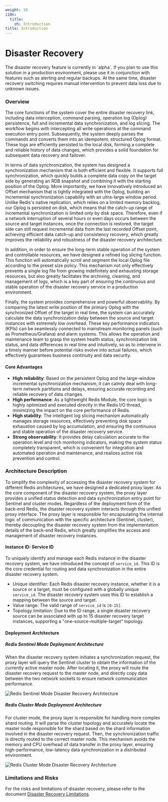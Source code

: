 ```yaml
---
weight: 10
i18n:
  title:
    zh: Introduction
title: Introduction
---
```


# Disaster Recovery

<Directive type="warning" title="Feature Maturity Notice">
The disaster recovery feature is currently in `alpha`. If you plan to use this solution in a production environment, please use it in conjunction with features such as alerting and regular backups. At the same time, disaster recovery switching requires manual intervention to prevent data loss due to unknown issues.
</Directive>

### Overview

The core functions of the system cover the entire disaster recovery link, including data interception, command parsing, operation log (Oplog) persistence, full and incremental data synchronization, and log slicing. The workflow begins with intercepting all write operations at the command execution entry point. Subsequently, the system deeply parses the commands and converts them into an idempotent, structured Oplog format. These logs are efficiently persisted to the local disk, forming a complete and reliable history of data changes, which provides a solid foundation for subsequent data recovery and failover.

In terms of data synchronization, the system has designed a synchronization mechanism that is both efficient and flexible. It supports full synchronization, which quickly builds a complete data copy on the target side by generating an RDB snapshot and combining it with the starting position of the Oplog. More importantly, we have innovatively introduced an Offset mechanism that is tightly integrated with the Oplog, building an incremental synchronization capability with an ultra-large window period. Unlike Redis's native replication, which relies on a limited memory backlog, our Oplog is persisted on disk, which means that the catch-up range of incremental synchronization is limited only by disk space. Therefore, even if a network interruption of several hours or even days occurs between the source and target instances, once the connection is restored, the target side can still request incremental data from the last recorded Offset point, achieving efficient data catch-up and consistency recovery, which greatly improves the reliability and robustness of the disaster recovery architecture.

In addition, in order to ensure the long-term stable operation of the system and controllable resources, we have designed a refined log slicing function. This function will automatically scroll and segment the local Oplog file according to the preset size policy. This mechanism not only effectively prevents a single log file from growing indefinitely and exhausting storage resources, but also greatly facilitates the archiving, cleaning, and management of logs, which is a key part of ensuring the continuous and stable operation of the disaster recovery service in a production environment.

Finally, the system provides comprehensive and powerful observability. By comparing the latest write position of the primary Oplog with the synchronized Offset of the target in real time, the system can accurately calculate the data synchronization delay between the source and target instances with extremely low overhead. These key performance indicators (KPIs) can be seamlessly connected to mainstream monitoring panels (such as Prometheus/Grafana) and alarm systems. This allows the operation and maintenance team to grasp the system health status, synchronization link status, and data differences in real time and intuitively, so as to intervene in a timely manner before potential risks evolve into actual failures, which effectively guarantees business continuity and data security.

#### Core Advantages
* **High reliability**: Based on the persistent Oplog and the large-window incremental synchronization mechanism, it can calmly deal with long-term network partitions and delays, ensuring accurate recording and reliable recovery of data changes.
* **High performance**: As a lightweight Redis Module, the core logic is highly optimized and executed directly in the Redis I/O thread, minimizing the impact on the core performance of Redis.
* **High stability**: The intelligent log slicing mechanism automatically manages storage resources, effectively preventing disk space exhaustion caused by log accumulation, and ensuring the continuous and stable operation of the disaster recovery service.
* **Strong observability**: It provides delay calculation accurate to the operation level and rich monitoring indicators, making the system status completely transparent, which is convenient for integration and automated operation and maintenance, and realizes active risk prevention and control.

### Architecture Description

To simplify the complexity of accessing the disaster recovery system for different Redis architectures, we have designed a dedicated proxy layer. As the core component of the disaster recovery system, the proxy layer provides a unified status detection and data synchronization entry point for Sentinel and cluster modes. Regardless of the deployment form of the back-end Redis, the disaster recovery system interacts through this unified proxy interface. The proxy layer is responsible for encapsulating the internal logic of communication with the specific architecture (Sentinel, cluster), thereby decoupling the disaster recovery system from the implementation details of the back-end Redis, which greatly simplifies the access and management of disaster recovery instances.

#### Instance ID: Service ID

To uniquely identify and manage each Redis instance in the disaster recovery system, we have introduced the concept of `service_id`. This ID is the core credential for routing and data synchronization in the entire disaster recovery system.
* Unique identifier: Each Redis disaster recovery instance, whether it is a source or a target, must be configured with a globally unique `service_id`. The disaster recovery system uses this ID to establish a mapping between the source and target.
* Value range: The valid range of `service_id` is `[0-15]`.
* Topology limitation: Due to the ID range, a single disaster recovery source can be associated with up to 15 disaster recovery target instances, supporting a "one-source-multiple-target" topology.

#### Deployment Architecture

##### Redis Sentinel Mode Deployment Architecture

When the disaster recovery system initiates a synchronization request, the proxy layer will query the Sentinel cluster to obtain the information of the currently active master node. After locating it, the proxy will route the disaster recovery request to the master node, and directly copy data between the two network sockets to ensure network communication performance.

![Redis Sentinel Mode Disaster Recovery Architecture](../../assets/failover-dr.png)

##### Redis Cluster Mode Deployment Architecture

For cluster mode, the proxy layer is responsible for handling more complex shard routing. It will parse the cluster topology and accurately locate the master node responsible for the shard based on the shard information involved in the disaster recovery request. Then, the synchronization traffic is directly routed to the correct master node. This mechanism avoids the memory and CPU overhead of data transfer in the proxy layer, ensuring high-performance, low-latency data synchronization in a distributed environment.

![Redis Cluster Mode Disaster Recovery Architecture](../../assets/cluster-dr.png)

### Limitations and Risks

For the risks and limitations of disaster recovery, please refer to the document [Disaster Recovery Limitations](./90-limitations).

